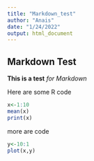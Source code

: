 ```yaml
---
title: "Markdown_test"
author: "Anais"
date: "1/24/2022"
output: html_document
---
```




## Markdown Test

**This is a test** *for Markdown*

Here are some R code

```r
x<-1:10
mean(x)
print(x)

```


more are code

```r

y<-10:1
plot(x,y)
```